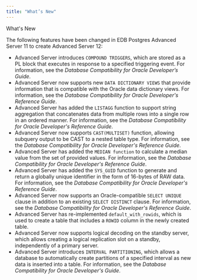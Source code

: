 ```yaml
---
title: "What’s New"
---
```


<div class="index">

What's New

</div>

The following features have been changed in EDB Postgres Advanced Server 11 to create Advanced Server 12:

  - Advanced Server introduces `COMPOUND TRIGGERS`, which are stored as a PL block that executes in response to a specified triggering event. For information, see the *Database Compatibility for Oracle Developer’s Guide*.
  - Advanced Server now supports new `DATA DICTIONARY VIEWS` that provide information that is compatible with the Oracle data dictionary views. For information, see the *Database Compatibility for Oracle Developer's Reference Guide*.
  - Advanced Server has added the `LISTAGG` function to support string aggregation that concatenates data from multiple rows into a single row in an ordered manner. For information, see the *Database Compatibility for Oracle Developer's Reference Guide*.
  - Advanced Server now supports `CAST(MULTISET)` function, allowing subquery output to be CAST to a nested table type. For information, see the *Database Compatibility for Oracle Developer's Reference Guide*.
  - Advanced Server has added the `MEDIAN function` to calculate a median value from the set of provided values. For information, see the *Database Compatibility for Oracle Developer's Reference Guide*.
  - Advanced Server has added the `SYS_GUID` function to generate and return a globally unique identifier in the form of 16-bytes of RAW data. For information, see the *Database Compatibility for Oracle Developer's Reference Guide*.
  - Advanced Server now supports an Oracle-compatible `SELECT UNIQUE` clause in addition to an existing `SELECT DISTINCT` clause. For information, see the *Database Compatibility for Oracle Developer's Reference Guide*.
  - Advanced Server has re-implemented `default_with_rowids`, which is used to create a table that includes a `ROWID` column in the newly created table.
  - Advanced Server now supports logical decoding on the standby server, which allows creating a logical replication slot on a standby, independently of a primary server.
  - Advanced Server introduces `INTERVAL PARTITIONING`, which allows a database to automatically create partitions of a specified interval as new data is inserted into a table. For information, see the *Database Compatibility for Oracle Developer's Guide*.

